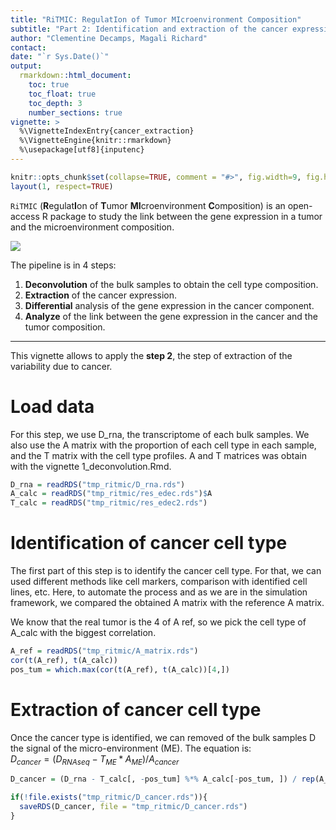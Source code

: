 ```yaml
---
title: "RiTMIC: RegulatIon of Tumor MIcroenvironment Composition"
subtitle: "Part 2: Identification and extraction of the cancer expression"
author: "Clementine Decamps, Magali Richard"
contact: 
date: "`r Sys.Date()`"
output: 
  rmarkdown::html_document:
    toc: true
    toc_float: true
    toc_depth: 3
    number_sections: true
vignette: >
  %\VignetteIndexEntry{cancer_extraction}
  %\VignetteEngine{knitr::rmarkdown}
  %\usepackage[utf8]{inputenc}
---
```


```r
knitr::opts_chunk$set(collapse=TRUE, comment = "#>", fig.width=9, fig.height=6, eval=TRUE, echo=TRUE, results="verbatim", dpi=75)
layout(1, respect=TRUE)
```

`RiTMIC` (**R**egulat**I**on of **T**umor **MI**croenvironment **C**omposition) is an open-access R package to study the link between the gene expression in a tumor and the microenvironment composition.  

![](images/pipeline_ritmic.png)

The pipeline is in 4 steps:  

1. **Deconvolution** of the bulk samples to obtain the cell type composition.
2. **Extraction** of the cancer expression.
3. **Differential** analysis of the gene expression in the cancer component.
4. **Analyze** of the link between the gene expression in the cancer and the tumor composition.

---

This vignette allows to apply the **step 2**, the step of extraction of the variability due to cancer.

# Load data

For this step, we use D_rna, the transcriptome of each bulk samples. We also use the A matrix with the proportion of each cell type in each sample, and the T matrix with the cell type profiles. A and T matrices was obtain with the vignette 1_deconvolution.Rmd.

```r
D_rna = readRDS("tmp_ritmic/D_rna.rds")
A_calc = readRDS("tmp_ritmic/res_edec.rds")$A
T_calc = readRDS("tmp_ritmic/res_edec2.rds")
```

# Identification of cancer cell type

The first part of this step is to identify the cancer cell type. For that, we can used different methods like cell markers, comparison with identified cell lines, etc. Here, to automate the process and as we are in the simulation framework, we compared the obtained A matrix with the reference A matrix.  

We know that the real tumor is the 4 of A ref, so we pick the cell type of A_calc with the biggest correlation. 

```r
A_ref = readRDS("tmp_ritmic/A_matrix.rds")
cor(t(A_ref), t(A_calc))
pos_tum = which.max(cor(t(A_ref), t(A_calc))[4,])
```

# Extraction of cancer cell type

Once the cancer type is identified, we can removed of the bulk samples D the signal of the micro-environment (ME). The equation is:  
$D_{cancer} = (D_{RNAseq} - T_{ME} * A_{ME}) / A_{cancer}$

```r
D_cancer = (D_rna - T_calc[, -pos_tum] %*% A_calc[-pos_tum, ]) / rep(A_calc[pos_tum,])

if(!file.exists("tmp_ritmic/D_cancer.rds")){
  saveRDS(D_cancer, file = "tmp_ritmic/D_cancer.rds")
}
```
